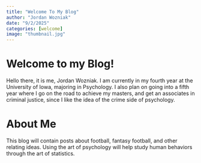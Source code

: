 ```yaml
---
title: "Welcome To My Blog"
author: "Jordan Wozniak"
date: "9/2/2025"
categories: [welcome]
image: "thumbnail.jpg"
---
```


# Welcome to my Blog! {#sec-welcome}

Hello there, it is me, Jordan Wozniak. I am currently in my fourth year at the University of Iowa, majoring in Psychology. I also plan on going into a fifth year where I go on the road to achieve my masters, and get an associates in criminal justice, since I like the idea of the crime side of psychology.

# About Me {#sec-aboutMe}

This blog will contain posts about football, fantasy football, and other relating ideas. Using the art of psychology will help study human behaviors through the art of statistics.